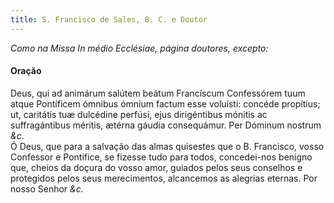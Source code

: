 ```yaml
---
title: S. Francisco de Sales, B. C. e Doutor
---
```



<em>Como na Missa In médio Ecclésiae, página doutores, excepto:</em>

<h4 class="text-center">Oração</h4>
<div class="container-fluid">
<div class="row">
<div class="col-6 dropcaps text-justify">
Deus, qui ad animárum salútem beátum Francíscum Confessórem tuum atque Pontíficem ómnibus ómnium factum esse voluísti: concéde propítius; ut, caritátis tuæ dulcédine perfúsi, ejus dirigéntibus mónitis ac suffragántibus méritis, ætérna gáudia consequámur. Per Dóminum nostrum <em>&c.</em>
</div>
<div class="col-6 dropcaps text-justify">
Ó Deus, que para a salvação das almas quisestes que o B. Francisco, vosso Confessor e Pontífice, se fizesse tudo para todos, concedei-nos benigno que, cheios da doçura do vosso amor, guiados pelos seus conselhos e protegidos pelos seus merecimentos, alcancemos as alegrias eternas. Por nosso Senhor <em>&c.</em>
</div>
</div>
</div>